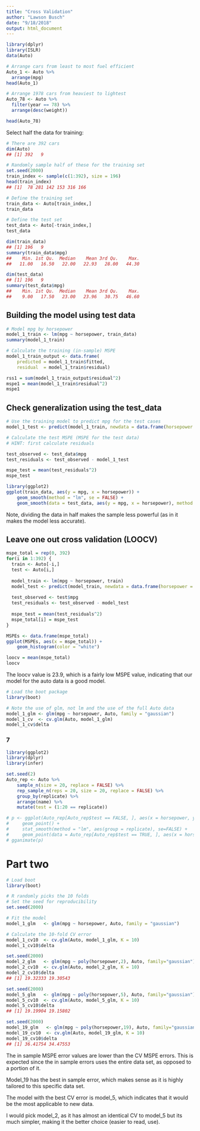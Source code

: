 ```yaml
---
title: "Cross Validation"
author: "Lawson Busch"
date: "9/18/2018"
output: html_document
---
```


```r
library(dplyr)
library(ISLR)
data(Auto)
```

```r
# Arrange cars from least to most fuel efficient
Auto_1 <- Auto %>%
  arrange(mpg)
head(Auto_1)

# Arrange 1978 cars from heaviest to lightest
Auto_78 <- Auto %>%
  filter(year == 78) %>%
  arrange(desc(weight))

head(Auto_78)
```

Select half the data for training:

```r
# There are 392 cars
dim(Auto)
## [1] 392   9

# Randomly sample half of these for the training set
set.seed(2000)
train_index <- sample(c(1:392), size = 196)
head(train_index)
## [1]  78 281 142 153 316 166
```

```r
# Define the training set
train_data <- Auto[train_index,]
train_data

# Define the test set
test_data <- Auto[-train_index,]
test_data
```

```r
dim(train_data)
## [1] 196   9
summary(train_data$mpg)
##    Min. 1st Qu.  Median    Mean 3rd Qu.    Max. 
##   11.00   16.50   22.00   22.93   28.00   44.30

dim(test_data)
## [1] 196   9
summary(test_data$mpg)
##    Min. 1st Qu.  Median    Mean 3rd Qu.    Max. 
##    9.00   17.50   23.00   23.96   30.75   46.60
```

## Building the model using test data

```r
# Model mpg by horsepower
model_1_train <- lm(mpg ~ horsepower, train_data)
summary(model_1_train)

# Calculate the training (in-sample) MSPE
model_1_train_output <- data.frame(
    predicted = model_1_train$fitted,
    residual  = model_1_train$residual)

rss1 = sum(model_1_train_output$residual^2)
mspe1 = mean(model_1_train$residual^2)
mspe1
```

## Check generalization using the test_data

```r
# Use the training model to predict mpg for the test cases
model_1_test <- predict(model_1_train, newdata = data.frame(horsepower = test_data$horsepower))

# Calculate the test MSPE (MSPE for the test data)
# HINT: first calculate residuals 

test_observed <- test_data$mpg
test_residuals <- test_observed - model_1_test

mspe_test = mean(test_residuals^2)
mspe_test
```

```r
library(ggplot2)
ggplot(train_data, aes(y = mpg, x = horsepower)) + 
    geom_smooth(method = "lm", se = FALSE) + 
    geom_smooth(data = test_data, aes(y = mpg, x = horsepower), method = "lm", se = FALSE, color = "red")
```

Note, dividing the data in half makes the sample less powerful (as in it makes the model less accurate).

## Leave one out cross validation (LOOCV)

```r
mspe_total = rep(0, 392)
for(i in 1:392) {
  train <- Auto[-i,]
  test <- Auto[i,]
  
  model_train <- lm(mpg ~ horsepower, train)
  model_test <- predict(model_train, newdata = data.frame(horsepower = test$horsepower))
  
  test_observed <- test$mpg
  test_residuals <- test_observed - model_test
  
  mspe_test = mean(test_residuals^2)
  mspe_total[i] = mspe_test
}

MSPEs <- data.frame(mspe_total)
ggplot(MSPEs, aes(x = mspe_total)) + 
    geom_histogram(color = "white")

loocv = mean(mspe_total)
loocv
```

The loocv value is 23.9, which is a fairly low MSPE value, indicating that our model for the auto data is a good model.

```r
# Load the boot package
library(boot)    

# Note the use of glm, not lm and the use of the full Auto data
model_1_glm <- glm(mpg ~ horsepower, Auto, family = "gaussian")
model_1_cv  <- cv.glm(Auto, model_1_glm)
model_1_cv$delta
```

### 7

```r
library(ggplot2)
library(dplyr)
library(infer)

set.seed(2)
Auto_rep <- Auto %>% 
    sample_n(size = 20, replace = FALSE) %>% 
    rep_sample_n(reps = 20, size = 20, replace = FALSE) %>% 
    group_by(replicate) %>% 
    arrange(name) %>% 
    mutate(test = (1:20 == replicate))
```

```r
# p <- ggplot(Auto_rep[Auto_rep$test == FALSE, ], aes(x = horsepower, y = mpg, frame = replicate)) +
#     geom_point() +
#     stat_smooth(method = "lm", aes(group = replicate), se=FALSE) +
#     geom_point(data = Auto_rep[Auto_rep$test == TRUE, ], aes(x = horsepower, y = mpg, frame = replicate), color = "red", size = 4)
# gganimate(p)
```

# Part two

```r
# Load boot
library(boot)
```

```r
# R randomly picks the 10 folds
# Set the seed for reproducibility
set.seed(2000)

# Fit the model
model_1_glm   <- glm(mpg ~ horsepower, Auto, family = "gaussian")

# Calculate the 10-fold CV error
model_1_cv10  <- cv.glm(Auto, model_1_glm, K = 10)
model_1_cv10$delta
```

```r
set.seed(2000)
model_2_glm   <- glm(mpg ~ poly(horsepower,2), Auto, family="gaussian")
model_2_cv10  <- cv.glm(Auto, model_2_glm, K = 10)
model_2_cv10$delta
## [1] 19.32333 19.30543

set.seed(2000)
model_5_glm   <- glm(mpg ~ poly(horsepower,5), Auto, family="gaussian")
model_5_cv10  <- cv.glm(Auto, model_5_glm, K = 10)
model_5_cv10$delta
## [1] 19.19904 19.15802

set.seed(2000)
model_19_glm   <- glm(mpg ~ poly(horsepower,19), Auto, family="gaussian")
model_19_cv10  <- cv.glm(Auto, model_19_glm, K = 10)
model_19_cv10$delta
## [1] 36.41754 34.47553
```

The in sample MSPE error values are lower than the CV MSPE errors. This is expected since the in sample errors uses the entire data set, as opposed to a portion of it.

Model_19 has the best in sample error, which makes sense as it is highly tailored to this specific data set.

The model with the best CV error is model_5, which indicates that it would be the most applicable to new data. 

I would pick model_2, as it has almost an identical CV to model_5 but its much simpler, making it the better choice (easier to read, use).